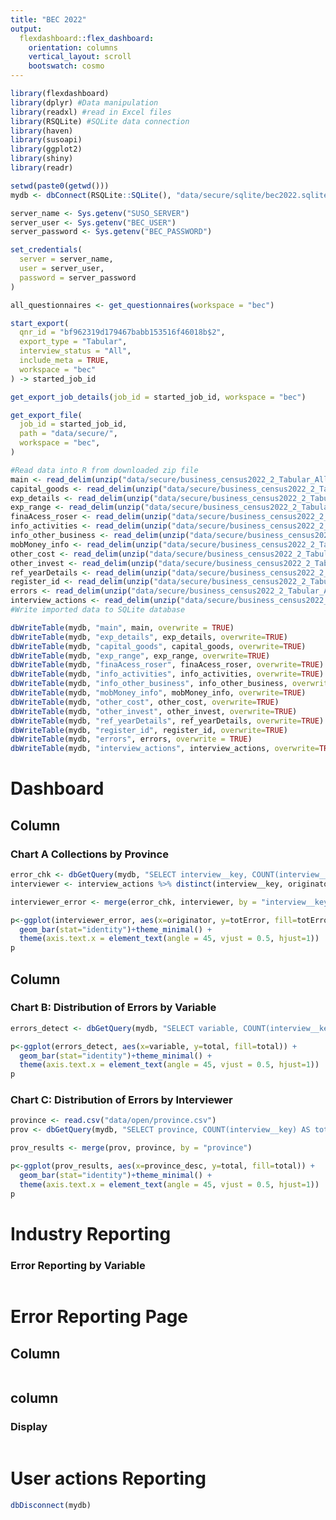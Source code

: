 ```yaml
---
title: "BEC 2022"
output: 
  flexdashboard::flex_dashboard:
    orientation: columns
    vertical_layout: scroll
    bootswatch: cosmo
---
```


```r
library(flexdashboard)
library(dplyr) #Data manipulation
library(readxl) #read in Excel files
library(RSQLite) #SQLite data connection
library(haven)
library(susoapi)
library(ggplot2)
library(shiny)
library(readr)
```


```r
setwd(paste0(getwd()))
mydb <- dbConnect(RSQLite::SQLite(), "data/secure/sqlite/bec2022.sqlite")

server_name <- Sys.getenv("SUSO_SERVER")
server_user <- Sys.getenv("BEC_USER")
server_password <- Sys.getenv("BEC_PASSWORD")

set_credentials(
  server = server_name,
  user = server_user,
  password = server_password
)

all_questionnaires <- get_questionnaires(workspace = "bec")

start_export(
  qnr_id = "bf962319d179467babb153516f46018b$2",
  export_type = "Tabular",
  interview_status = "All",
  include_meta = TRUE,
  workspace = "bec"
) -> started_job_id

get_export_job_details(job_id = started_job_id, workspace = "bec")

get_export_file(
  job_id = started_job_id,
  path = "data/secure/",
  workspace = "bec",
)

```

```r
#Read data into R from downloaded zip file
main <- read_delim(unzip("data/secure/business_census2022_2_Tabular_All.zip", "business_census2022.tab"))
capital_goods <- read_delim(unzip("data/secure/business_census2022_2_Tabular_All.zip", "capital_goods.tab"))
exp_details <- read_delim(unzip("data/secure/business_census2022_2_Tabular_All.zip", "exp_details.tab"))
exp_range <- read_delim(unzip("data/secure/business_census2022_2_Tabular_All.zip", "exp_range.tab"))
finaAcess_roser <- read_delim(unzip("data/secure/business_census2022_2_Tabular_All.zip", "finaAcess_roser.tab"))
info_activities <- read_delim(unzip("data/secure/business_census2022_2_Tabular_All.zip", "info_activities.tab"))
info_other_business <- read_delim(unzip("data/secure/business_census2022_2_Tabular_All.zip", "info_other_business.tab"))
mobMoney_info <- read_delim(unzip("data/secure/business_census2022_2_Tabular_All.zip", "mobMoney_info.tab"))
other_cost <- read_delim(unzip("data/secure/business_census2022_2_Tabular_All.zip", "other_cost.tab"))
other_invest <- read_delim(unzip("data/secure/business_census2022_2_Tabular_All.zip", "other_invest.tab"))
ref_yearDetails <- read_delim(unzip("data/secure/business_census2022_2_Tabular_All.zip", "ref_yearDetails.tab"))
register_id <- read_delim(unzip("data/secure/business_census2022_2_Tabular_All.zip", "register_id.tab"))
errors <- read_delim(unzip("data/secure/business_census2022_2_Tabular_All.zip", "interview__errors.tab"))
interview_actions <- read_delim(unzip("data/secure/business_census2022_2_Tabular_All.zip", "interview__actions.tab"))
#Write imported data to SQLite database

dbWriteTable(mydb, "main", main, overwrite = TRUE)
dbWriteTable(mydb, "exp_details", exp_details, overwrite=TRUE)
dbWriteTable(mydb, "capital_goods", capital_goods, overwrite=TRUE)
dbWriteTable(mydb, "exp_range", exp_range, overwrite=TRUE)
dbWriteTable(mydb, "finaAcess_roser", finaAcess_roser, overwrite=TRUE)
dbWriteTable(mydb, "info_activities", info_activities, overwrite=TRUE)
dbWriteTable(mydb, "info_other_business", info_other_business, overwrite=TRUE)
dbWriteTable(mydb, "mobMoney_info", mobMoney_info, overwrite=TRUE)
dbWriteTable(mydb, "other_cost", other_cost, overwrite=TRUE)
dbWriteTable(mydb, "other_invest", other_invest, overwrite=TRUE)
dbWriteTable(mydb, "ref_yearDetails", ref_yearDetails, overwrite=TRUE)
dbWriteTable(mydb, "register_id", register_id, overwrite=TRUE)
dbWriteTable(mydb, "errors", errors, overwrite = TRUE)
dbWriteTable(mydb, "interview_actions", interview_actions, overwrite=TRUE)

```

Dashboard
=======================================================================


Column {data-width=650}
-----------------------------------------------------------------------

### Chart A Collections by Province

```r

error_chk <- dbGetQuery(mydb, "SELECT interview__key, COUNT(interview__key) as totError FROM errors GROUP BY interview__key")
interviewer <- interview_actions %>% distinct(interview__key, originator, .keep_all = TRUE)

interviewer_error <- merge(error_chk, interviewer, by = "interview__key")

p<-ggplot(interviewer_error, aes(x=originator, y=totError, fill=totError)) +
  geom_bar(stat="identity")+theme_minimal() +
  theme(axis.text.x = element_text(angle = 45, vjust = 0.5, hjust=1))
p

```


Column {data-width=350}
-----------------------------------------------------------------------

### Chart B: Distribution of Errors by Variable

```r

errors_detect <- dbGetQuery(mydb, "SELECT variable, COUNT(interview__key) AS total FROM errors GROUP BY variable ")

p<-ggplot(errors_detect, aes(x=variable, y=total, fill=total)) +
  geom_bar(stat="identity")+theme_minimal() +
  theme(axis.text.x = element_text(angle = 45, vjust = 0.5, hjust=1))
p

```

### Chart C: Distribution of Errors by Interviewer

```r


province <- read.csv("data/open/province.csv")
prov <- dbGetQuery(mydb, "SELECT province, COUNT(interview__key) AS total FROM main WHERE province > 0 GROUP BY province")

prov_results <- merge(prov, province, by = "province")

p<-ggplot(prov_results, aes(x=province_desc, y=total, fill=total)) +
  geom_bar(stat="identity")+theme_minimal() +
  theme(axis.text.x = element_text(angle = 45, vjust = 0.5, hjust=1))
p


```

Industry Reporting
======================================================================

### Error Reporting by Variable

```r


```


Error Reporting Page
=======================================================================

Column {.sidebar}
------------------------------------------------------------------
```r


```


column
-------------------------------------------------------------------
### Display 

```r



```





User actions Reporting
=======================================================================

```r

dbDisconnect(mydb)

```